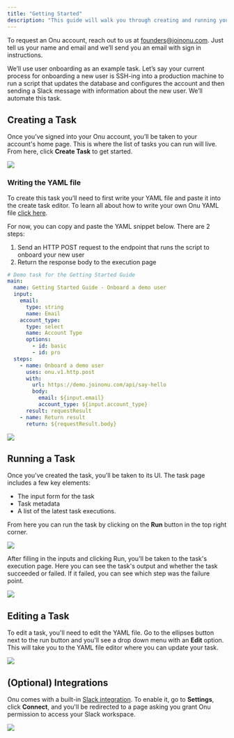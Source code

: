 ```yaml
---
title: "Getting Started"
description: "This guide will walk you through creating and running your first task on Onu."
---
```


To request an Onu account, reach out to us at founders@joinonu.com.
Just tell us your name and email and we’ll send you an email with sign in instructions.

We’ll use user onboarding as an example task.
Let’s say your current process for onboarding a new user is
SSH-ing into a production machine to run a script that updates the database
and configures the account and then sending a Slack message with information about the new user.
We’ll automate this task.

## Creating a Task

Once you’ve signed into your Onu account, you’ll be taken to your account's home page.
This is where the list of tasks you can run will live. From here, click **Create Task** to get started.

<Frame>
  <img src="/images/empty-task-list-screen.png" />
</Frame>

### Writing the YAML file

To create this task you’ll need to first write your YAML file and paste it into the create task editor.
To learn all about how to write your own Onu YAML file [click here](/creating-a-task).

For now, you can copy and paste the YAML snippet below. There are 2 steps:

1. Send an HTTP POST request to the endpoint that runs the script to onboard your new user
2. Return the response body to the execution page

```yaml
# Demo task for the Getting Started Guide
main:
  name: Getting Started Guide - Onboard a demo user
  input:
    email:
      type: string
      name: Email
    account_type:
      type: select
      name: Account Type
      options:
        - id: basic
        - id: pro
  steps:
    - name: Onboard a demo user
      uses: onu.v1.http.post
      with:
        url: https://demo.joinonu.com/api/say-hello
        body:
          email: ${input.email}
          account_type: ${input.account_type}
      result: requestResult
    - name: Return result
      return: ${requestResult.body}
```

<Frame>
  <img src="/images/create-task-with-yaml.png" />
</Frame>

## Running a Task

Once you’ve created the task, you’ll be taken to its UI.
The task page includes a few key elements:

- The input form for the task
- Task metadata
- A list of the latest task executions.

From here you can run the task by clicking on the **Run** button in the top right corner.

<Frame>
  <img src="/images/task-page.png" />
</Frame>

After filling in the inputs and clicking Run, you'll be taken to the task's execution page.
Here you can see the task's output and whether the task succeeded or failed.
If it failed, you can see which step was the failure point.

<Frame>
  <img src="/images/successful-execution-page.png" />
</Frame>

## Editing a Task

To edit a task, you'll need to edit the YAML file.
Go to the ellipses button next to the run button and you'll see a drop down menu with an **Edit** option.
This will take you to the YAML file editor where you can update your task.

<Frame>
  <img src="/images/edit-dropdown.png" />
</Frame>

## (Optional) Integrations

Onu comes with a built-in [Slack integration](/defining-steps/postToChannel).
To enable it, go to **Settings**, click **Connect**,
and you'll be redirected to a page asking you grant Onu permission to access your Slack workspace.

<Frame>
  <img src="/images/disconnected-slack-integration.png" />
</Frame>
